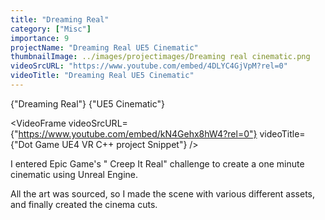 ```yaml
---
title: "Dreaming Real"
category: ["Misc"]
importance: 9
projectName: "Dreaming Real UE5 Cinematic"
thumbnailImage: ../images/projectimages/Dreaming real cinematic.png
videoSrcURL: "https://www.youtube.com/embed/4DLYC4GjVpM?rel=0"
videoTitle: "Dreaming Real UE5 Cinematic"
---
```


<AsciiText bClassStyling={true}>{"Dreaming Real"}</AsciiText>
<AsciiText bClassStyling={true}>{"UE5 Cinematic"}</AsciiText>

<VideoFrame 
videoSrcURL={"https://www.youtube.com/embed/kN4Gehx8hW4?rel=0"}
videoTitle={"Dot Game UE4 VR C++ project Snippet"}
/>

I entered Epic Game's " Creep It Real" challenge to create a one minute cinematic using Unreal Engine.
<br/>

All the art was sourced, so I made the scene with various different assets, and finally created the cinema cuts.